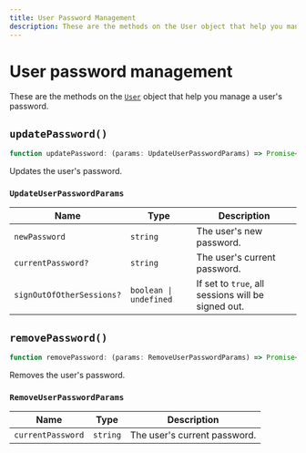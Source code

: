 ```yaml
---
title: User Password Management
description: These are the methods on the User object that help you manage a user's password.
---
```


# User password management

These are the methods on the [`User`](/docs/references/javascript/user/user) object that help you manage a user's password.

## `updatePassword()`

```typescript
function updatePassword: (params: UpdateUserPasswordParams) => Promise<User>;
```

Updates the user's password.

### `UpdateUserPasswordParams`


| Name | Type | Description |
| --- | --- | --- |
| `newPassword` | `string` | The user's new password. |
| `currentPassword?` | `string` | The user's current password. |
| `signOutOfOtherSessions?` | `boolean \| undefined` | If set to `true`, all sessions will be signed out. |

## `removePassword()`

```typescript
function removePassword: (params: RemoveUserPasswordParams) => Promise<User>;
```

Removes the user's password.

### `RemoveUserPasswordParams`

| Name | Type | Description |
| --- | --- | --- |
| `currentPassword` | `string` | The user's current password. |
